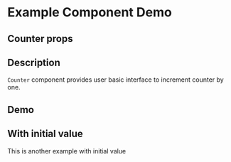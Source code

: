
<Meta title="Example/Counter" component={Counter} />

# Example Component Demo

## Counter props

<ArgTypes of={Counter} />

## Description

`Counter` component provides user basic interface to increment counter by one.

## Demo

<Story of={CounterStories.ExampleCounter} />

## With initial value

This is another example with initial value

<Story of={CounterStories.ExampleCounterWithInitialValue} />
